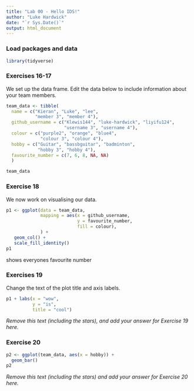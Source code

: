 ```yaml
---
title: "Lab 00 - Hello IDS!"
author: "Luke Hardwick"
date: "`r Sys.Date()`"
output: html_document
---
```


### Load packages and data

```r
library(tidyverse) 
```

### Exercises 16-17

We set up the data frame. Edit the data below to include information about your team members.

```r
team_data <- tibble(
  name = c("Kieran", "Luke", "lee", 
           "member 3", "member 4"),
  github_username = c("Klewis144", "luke-hardwick", "liyifu124", 
                      "username 3", "username 4"), 
  colour = c("purple2", "orange", "blue4", 
             "colour 3", "colour 4"),
  hobby = c("Guitar", "bassbguitar", "badminton", 
            "hobby 3", "hobby 4"),
  favourite_number = c(7, 6, 8, NA, NA)
  )

team_data
```

### Exercise 18

We now work on visualising our data. 

```r
p1 <- ggplot(data = team_data, 
             mapping = aes(x = github_username, 
                           y = favourite_number,
                           fill = colour), 
             ) +
   geom_col() +
   scale_fill_identity()
p1
```


shows everyones favourite number

### Exercises 19

Change the text of the plot title and axis labels.

```r
p1 + labs(x = "wow", 
          y = "is",
          title = "cool")
```

*Remove this text (including the stars), and add your answer for Exercise 19 here.*

### Exercise 20

```r
p2 <- ggplot(team_data, aes(x = hobby)) +
  geom_bar()
p2
```

*Remove this text (including the stars) and add your answer for Exercise 20 here.*
